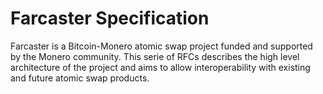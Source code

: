 =Farcaster Specification=

Farcaster is a Bitcoin-Monero atomic swap project funded and supported by the Monero community. This serie of RFCs describes the high level architecture of the project and aims to allow interoperability with existing and future atomic swap products.

